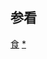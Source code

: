 {{Documentation subpage}}
{{collapsible option}}

== 参看 ==
{{宇宙導航}}
<includeonly>
[[Category:太陽系模板|食]]
[[Category:月食|*]]
[[Category:月食模板| ]]
</includeonly>